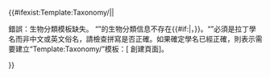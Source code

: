 {{#ifexist:Template:Taxonomy/{{{taxon|Acacia}}}||<p><span class="error">錯誤：生物分類模板缺失。</span> “{{{taxon}}}”的生物分類信息不存在{{#if:{{{msg|}}}|，{{{msg}}}}}。“{{{taxon}}}”必須是拉丁學名而非中文或英文俗名，請檢查拼寫是否正確。如果確定學名已經正確，則表示需要建立“Template:Taxonomy/{{{taxon}}}”模板：[{{Create taxonomy/link|{{{taxon}}} }} 創建頁面]。</p>}}<noinclude>{{documentation}}</noinclude>